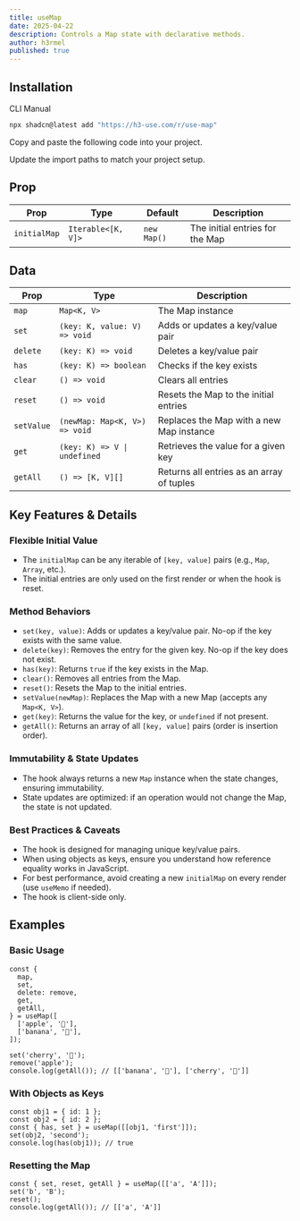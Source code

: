 ```yaml
---
title: useMap
date: 2025-04-22
description: Controls a Map state with declarative methods.
author: h3rmel
published: true
---
```


<HookPreview name="use-map-demo" />

## Installation

<Tabs defaultValue="cli">

<TabsList>
  <TabsTrigger value="cli">CLI</TabsTrigger>
  <TabsTrigger value="manual">Manual</TabsTrigger>
</TabsList>
<TabsContent value="cli">

```bash
npx shadcn@latest add "https://h3-use.com/r/use-map"
```

</TabsContent>
<TabsContent value="manual">

<Steps>

<Step>Copy and paste the following code into your project.</Step>

<HookSource name="use-map" />

<Step>Update the import paths to match your project setup.</Step>

</Steps>

</TabsContent>

</Tabs>

## Prop

| Prop         | Type               | Default     | Description                     |
| ------------ | ------------------ | ----------- | ------------------------------- |
| `initialMap` | `Iterable<[K, V]>` | `new Map()` | The initial entries for the Map |

## Data

| Prop       | Type                          | Description                               |
| ---------- | ----------------------------- | ----------------------------------------- |
| `map`      | `Map<K, V>`                   | The Map instance                          |
| `set`      | `(key: K, value: V) => void`  | Adds or updates a key/value pair          |
| `delete`   | `(key: K) => void`            | Deletes a key/value pair                  |
| `has`      | `(key: K) => boolean`         | Checks if the key exists                  |
| `clear`    | `() => void`                  | Clears all entries                        |
| `reset`    | `() => void`                  | Resets the Map to the initial entries     |
| `setValue` | `(newMap: Map<K, V>) => void` | Replaces the Map with a new Map instance  |
| `get`      | `(key: K) => V \| undefined`  | Retrieves the value for a given key       |
| `getAll`   | `() => [K, V][]`              | Returns all entries as an array of tuples |

## Key Features & Details

### Flexible Initial Value

- The `initialMap` can be any iterable of `[key, value]` pairs (e.g., `Map`, `Array`, etc.).
- The initial entries are only used on the first render or when the hook is reset.

### Method Behaviors

- `set(key, value)`: Adds or updates a key/value pair. No-op if the key exists with the same value.
- `delete(key)`: Removes the entry for the given key. No-op if the key does not exist.
- `has(key)`: Returns `true` if the key exists in the Map.
- `clear()`: Removes all entries from the Map.
- `reset()`: Resets the Map to the initial entries.
- `setValue(newMap)`: Replaces the Map with a new Map (accepts any `Map<K, V>`).
- `get(key)`: Returns the value for the key, or `undefined` if not present.
- `getAll()`: Returns an array of all `[key, value]` pairs (order is insertion order).

### Immutability & State Updates

- The hook always returns a new `Map` instance when the state changes, ensuring immutability.
- State updates are optimized: if an operation would not change the Map, the state is not updated.

### Best Practices & Caveats

- The hook is designed for managing unique key/value pairs.
- When using objects as keys, ensure you understand how reference equality works in JavaScript.
- For best performance, avoid creating a new `initialMap` on every render (use `useMemo` if needed).
- The hook is client-side only.

## Examples

### Basic Usage

```tsx
const {
  map,
  set,
  delete: remove,
  get,
  getAll,
} = useMap([
  ['apple', '🍎'],
  ['banana', '🍌'],
]);

set('cherry', '🍒');
remove('apple');
console.log(getAll()); // [['banana', '🍌'], ['cherry', '🍒']]
```

### With Objects as Keys

```tsx
const obj1 = { id: 1 };
const obj2 = { id: 2 };
const { has, set } = useMap([[obj1, 'first']]);
set(obj2, 'second');
console.log(has(obj1)); // true
```

### Resetting the Map

```tsx
const { set, reset, getAll } = useMap([['a', 'A']]);
set('b', 'B');
reset();
console.log(getAll()); // [['a', 'A']]
```
